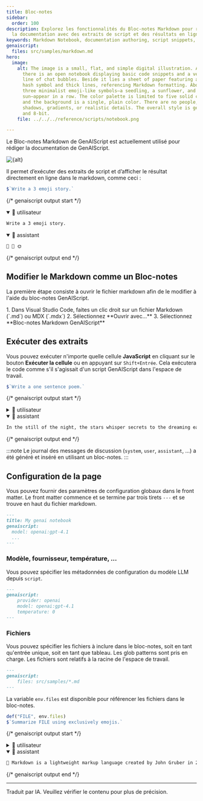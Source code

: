 ```yaml
---
title: Bloc-notes
sidebar:
  order: 100
description: Explorez les fonctionnalités du Bloc-notes Markdown pour rédiger de
  la documentation avec des extraits de script et des résultats en ligne.
keywords: Markdown Notebook, documentation authoring, script snippets, inline results
genaiscript:
  files: src/samples/markdown.md
hero:
  image:
    alt: The image is a small, flat, and simple digital illustration. At the center,
      there is an open notebook displaying basic code snippets and a vertical
      line of chat bubbles. Beside it lies a sheet of paper featuring a large
      hash symbol and thick lines, referencing Markdown formatting. Above them,
      three minimalist emoji-like symbols—a seedling, a sunflower, and a
      sun—appear in a row. The color palette is limited to five solid colors,
      and the background is a single, plain color. There are no people, text,
      shadows, gradients, or realistic details. The overall style is geometric
      and 8-bit.
    file: ../../../reference/scripts/notebook.png

---
```



Le Bloc-notes Markdown de GenAIScript est actuellement utilisé pour rédiger la documentation de GenAIScript.

<Image src={src} alt={alt} loading="lazy" />

Il permet d’exécuter des extraits de script et d’afficher le résultat directement en ligne dans le markdown, comme ceci :

```js system="false" user="true" wrap
$`Write a 3 emoji story.`
```

{/* genaiscript output start */}

<details open>
  <summary>👤 utilisateur</summary>

  ```markdown wrap
  Write a 3 emoji story.
  ```
</details>

<details open>
  <summary>🤖 assistant</summary>

  ```markdown wrap
  🌱 🌻 🌞
  ```
</details>

{/* genaiscript output end */}

## Modifier le Markdown comme un Bloc-notes

La première étape consiste à ouvrir le fichier markdown afin de le modifier à l'aide du bloc-notes GenAIScript.

<Steps>
  1. Dans Visual Studio Code, faites un clic droit sur un fichier Markdown (`.md`) ou MDX (`.mdx`)
  2. Sélectionnez **Ouvrir avec...**
  3. Sélectionnez **Bloc-notes Markdown GenAIScript**
</Steps>

## Exécuter des extraits

Vous pouvez exécuter n'importe quelle cellule **JavaScript** en cliquant sur le bouton **Exécuter la cellule** ou en appuyant sur `Shift+Entrée`. Cela exécutera le code comme s'il s'agissait d'un script GenAIScript dans l'espace de travail.

```js
$`Write a one sentence poem.`
```

{/* genaiscript output start */}

<details>
  <summary>👤 utilisateur</summary>

  ```markdown wrap
  Write a one sentence poem.
  ```
</details>

<details open>
  <summary>🤖 assistant</summary>

  ```markdown wrap
  In the still of the night, the stars whisper secrets to the dreaming earth.
  ```
</details>

{/* genaiscript output end */}

:::note
Le journal des messages de discussion (`system`, `user`, `assistant`, ...) a été généré et inséré en utilisant un bloc-notes.
:::

## Configuration de la page

Vous pouvez fournir des paramètres de configuration globaux dans le front matter. Le front matter commence et se termine par trois tirets `---` et se trouve en haut du fichier markdown.

```md
---
title: My genai notebook
genaiscript:
  model: openai:gpt-4.1
  ...
---
```

### Modèle, fournisseur, température, ...

Vous pouvez spécifier les métadonnées de configuration du modèle LLM depuis `script`.

```md
---
genaiscript:
    provider: openai
    model: openai:gpt-4.1
    temperature: 0
---
```

### Fichiers

Vous pouvez spécifier les fichiers à inclure dans le bloc-notes, soit en tant qu'entrée unique, soit en tant que tableau. Les glob patterns sont pris en charge. Les fichiers sont relatifs à la racine de l'espace de travail.

```md
---
genaiscript:
    files: src/samples/*.md
---
```

La variable `env.files` est disponible pour référencer les fichiers dans le bloc-notes.

```js
def("FILE", env.files)
$`Summarize FILE using exclusively emojis.`
```

{/* genaiscript output start */}

<details>
  <summary>👤 utilisateur</summary>

  ````markdown wrap
  FILE:

  ```md file="src/samples/markdown.md"
  ---
  title: What is Markdown? - Understanding Markdown Syntax
  description: Learn about Markdown, a lightweight markup language for formatting plain text, its syntax, and how it differs from WYSIWYG editors.
  keywords: Markdown, markup language, formatting, plain text, syntax
  sidebar: mydoc_sidebar
  ---

  What is Markdown?
  Markdown is a lightweight markup language that you can use to add formatting elements to plaintext text documents. Created by John Gruber in 2004, Markdown is now one of the world’s most popular markup languages.

  Using Markdown is different than using a WYSIWYG editor. In an application like Microsoft Word, you click buttons to format words and phrases, and the changes are visible immediately. Markdown isn’t like that. When you create a Markdown-formatted file, you add Markdown syntax to the text to indicate which words and phrases should look different.

  For example, to denote a heading, you add a number sign before it (e.g., # Heading One). Or to make a phrase bold, you add two asterisks before and after it (e.g., **this text is bold**). It may take a while to get used to seeing Markdown syntax in your text, especially if you’re accustomed to WYSIWYG applications. The screenshot below shows a Markdown file displayed in the Visual Studio Code text editor....
  ```

  Summarize FILE using exclusively emojis.
  ````
</details>

<details open>
  <summary>🤖 assistant</summary>

  ```markdown wrap
  📝 Markdown is a lightweight markup language created by John Gruber in 2004. It allows users to add formatting to plaintext documents using simple syntax. Unlike WYSIWYG editors, Markdown requires users to add specific symbols to indicate formatting, such as using # for headings and \*\* for bold text. Despite the initial adjustment period, Markdown has become one of the most popular markup languages in the world.
  ```
</details>

{/* genaiscript output end */}

<hr />

Traduit par IA. Veuillez vérifier le contenu pour plus de précision.
